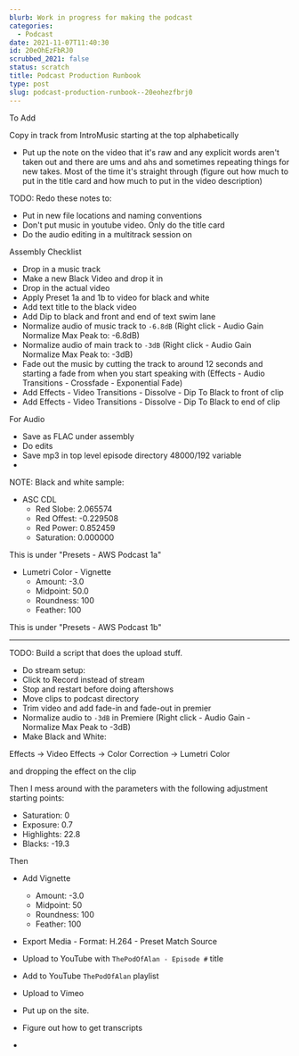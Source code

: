 ```yaml
---
blurb: Work in progress for making the podcast
categories:
  - Podcast
date: 2021-11-07T11:40:30
id: 20eOhEzFbRJ0
scrubbed_2021: false
status: scratch
title: Podcast Production Runbook
type: post
slug: podcast-production-runbook--20eohezfbrj0
---
```



To Add

Copy in track from IntroMusic starting at the top alphabetically
- Put up the note on the video that it's raw and any explicit words aren't taken out and there are ums and ahs and sometimes repeating things for new takes. Most of the time it's straight through (figure out how much to put in the title card and how much to put in the video description)



TODO: Redo these notes to:

- Put in new file locations and naming conventions
- Don't put music in youtube video. Only do the title card
- Do the audio editing in a multitrack session on


Assembly Checklist

- Drop in a music track
- Make a new Black Video and drop it in
- Drop in the actual video
- Apply Preset 1a and 1b to video for black and white
- Add text title to the black video 
- Add Dip to black and front and end of text swim lane
- Normalize audio of music track to `-6.8dB` (Right click - Audio Gain Normalize Max Peak to: -6.8dB)
- Normalize audio of main track to `-3dB` (Right click - Audio Gain Normalize Max Peak to: -3dB)
- Fade out the music by cutting the track to around 12 seconds and starting a fade from when you start speaking with (Effects - Audio Transitions - Crossfade - Exponential Fade)
- Add Effects - Video Transitions - Dissolve - Dip To Black to front of clip
- Add Effects - Video Transitions - Dissolve - Dip To Black to end of clip



For Audio 

- Save as FLAC under assembly
- Do edits
- Save mp3 in top level episode directory 48000/192 variable
- 



NOTE: Black and white sample:

- ASC CDL 
    - Red Slobe: 2.065574
    - Red Offest: -0.229508
    - Red Power: 0.852459
    - Saturation: 0.000000

This is under "Presets - AWS Podcast 1a"


- Lumetri Color - Vignette
    - Amount: -3.0
    - Midpoint: 50.0
    - Roundness: 100
    - Feather: 100

This is under "Presets - AWS Podcast 1b"


---


TODO: Build a script that does the upload stuff.


- Do stream setup:
- Click to Record instead of stream
- Stop and restart before doing aftershows
- Move clips to podcast directory
- Trim video and add fade-in and fade-out in premier
- Normalize audio to `-3dB` in Premiere (Right click - Audio Gain - Normalize Max Peak to -3dB)
- Make Black and White:

Effects -> Video Effects -> Color Correction -> Lumetri Color

and dropping the effect on the clip

Then I mess around with the parameters with the following adjustment starting points:

- Saturation: 0
- Exposure: 0.7
- Highlights: 22.8
- Blacks: -19.3

Then 

- Add Vignette 
    - Amount: -3.0
    - Midpoint: 50
    - Roundness: 100
    - Feather: 100

- Export Media - Format: H.264 - Preset Match Source
- Upload to YouTube with `ThePodOfAlan - Episode #` title
- Add to YouTube `ThePodOfAlan` playlist
- Upload to Vimeo
- Put up on the site. 
- Figure out how to get transcripts
-